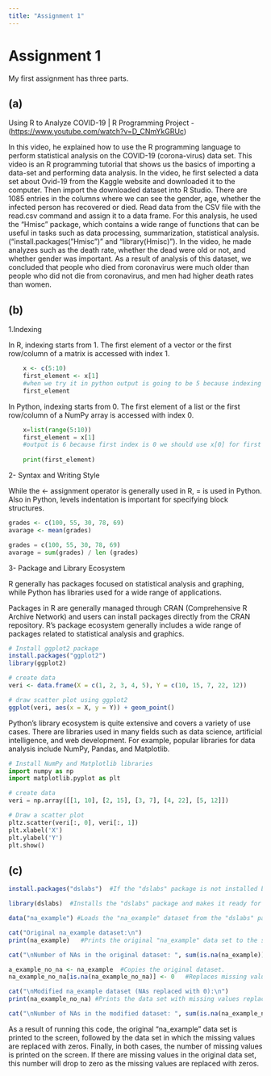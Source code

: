 ```yaml
---
title: "Assignment 1"
---
```


# Assignment 1

My first assignment has three parts.

## (a)

Using R to Analyze COVID-19 \| R Programming Project - (<https://www.youtube.com/watch?v=D_CNmYkGRUc>)

In this video, he explained how to use the R programming language to perform statistical analysis on the COVID-19 (corona-virus) data set. This video is an R programming tutorial that shows us the basics of importing a data-set and performing data analysis. In the video, he first selected a data set about Ovid-19 from the Kaggle website and downloaded it to the computer. Then import the downloaded dataset into R Studio. There are 1085 entries in the columns where we can see the gender, age, whether the infected person has recovered or died. Read data from the CSV file with the read.csv command and assign it to a data frame. For this analysis, he used the "Hmisc" package, which contains a wide range of functions that can be useful in tasks such as data processing, summarization, statistical analysis. ("install.packages("Hmisc")" and "library(Hmisc)"). In the video, he made analyzes such as the death rate, whether the dead were old or not, and whether gender was important. As a result of analysis of this dataset, we concluded that people who died from coronavirus were much older than people who did not die from coronavirus, and men had higher death rates than women.

## (b)

1.Indexing

In R, indexing starts from 1. The first element of a vector or the first row/column of a matrix is accessed with index 1.

```r
    x <- c(5:10)
    first_element <- x[1]
    #when we try it in python output is going to be 5 because indexing starts from 1.
    first_element 

```

In Python, indexing starts from 0. The first element of a list or the first row/column of a NumPy array is accessed with index 0.

```Python
    x=list(range(5:10))
    first_element = x[1]
    #output is 6 because first index is 0 we should use x[0] for first element of the list in python.
    
    print(first_element) 

```

2- Syntax and Writing Style

While the \<- assignment operator is generally used in R, = is used in Python. Also in Python, levels indentation is important for specifying block structures.

```r
grades <- c(100, 55, 30, 78, 69)
avarage <- mean(grades)
```

```python
grades = c(100, 55, 30, 78, 69)
avarage = sum(grades) / len (grades)
```

3- Package and Library Ecosystem

R generally has packages focused on statistical analysis and graphing, while Python has libraries used for a wide range of applications.

Packages in R are generally managed through CRAN (Comprehensive R Archive Network) and users can install packages directly from the CRAN repository. R's package ecosystem generally includes a wide range of packages related to statistical analysis and graphics.

```r
# Install ggplot2 package
install.packages("ggplot2")
library(ggplot2)

# create data
veri <- data.frame(X = c(1, 2, 3, 4, 5), Y = c(10, 15, 7, 22, 12))

# draw scatter plot using ggplot2
ggplot(veri, aes(x = X, y = Y)) + geom_point()

```

Python's library ecosystem is quite extensive and covers a variety of use cases. There are libraries used in many fields such as data science, artificial intelligence, and web development. For example, popular libraries for data analysis include NumPy, Pandas, and Matplotlib.

```python
# Install NumPy and Matplotlib libraries
import numpy as np
import matplotlib.pyplot as plt

# create data
veri = np.array([[1, 10], [2, 15], [3, 7], [4, 22], [5, 12]])

# Draw a scatter plot
pltz.scatter(veri[:, 0], veri[:, 1])
plt.xlabel('X')
plt.ylabel('Y')
plt.show()

```

## **(c)**

```r
install.packages("dslabs")  #If the "dslabs" package is not installed before, this line will download and install the package.

library(dslabs)  #Installs the "dslabs" package and makes it ready for use.

data("na_example") #Loads the "na_example" dataset from the "dslabs" package.

cat("Original na_example dataset:\n")
print(na_example)   #Prints the original "na_example" data set to the screen.

cat("\nNumber of NAs in the original dataset: ", sum(is.na(na_example)), "\n")   #Prints the number of missing values (NA) in the original data set.

a_example_no_na <- na_example  #Copies the original dataset.
na_example_no_na[is.na(na_example_no_na)] <- 0   #Replaces missing values (NA) with zeros.

cat("\nModified na_example dataset (NAs replaced with 0):\n")
print(na_example_no_na) #Prints the data set with missing values replaced by zeros.

cat("\nNumber of NAs in the modified dataset: ", sum(is.na(na_example_no_na)), "\n")    #Prints the number of missing values in the modified data set.

```

As a result of running this code, the original "na_example" data set is printed to the screen, followed by the data set in which the missing values are replaced with zeros. Finally, in both cases, the number of missing values is printed on the screen. If there are missing values in the original data set, this number will drop to zero as the missing values are replaced with zeros.
